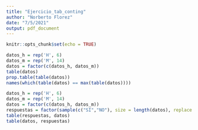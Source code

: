 ```yaml
---
title: "Ejercicio_tab_conting"
author: "Norberto Florez"
date: "7/5/2021"
output: pdf_document
---
```


```r
knitr::opts_chunk$set(echo = TRUE)
```

```r
datos_h = rep('H', 6)
datos_m = rep('M', 14)
datos = factor(c(datos_h, datos_m))
table(datos)
prop.table(table(datos))
names(which(table(datos) == max(table(datos))))
```

```r
datos_h = rep('H', 6)
datos_m = rep('M', 14)
datos = factor(c(datos_h, datos_m))
respuestas = factor(sample(c("SI","NO"), size = length(datos), replace = TRUE))
table(respuestas, datos)
table(datos, respuestas)

```

